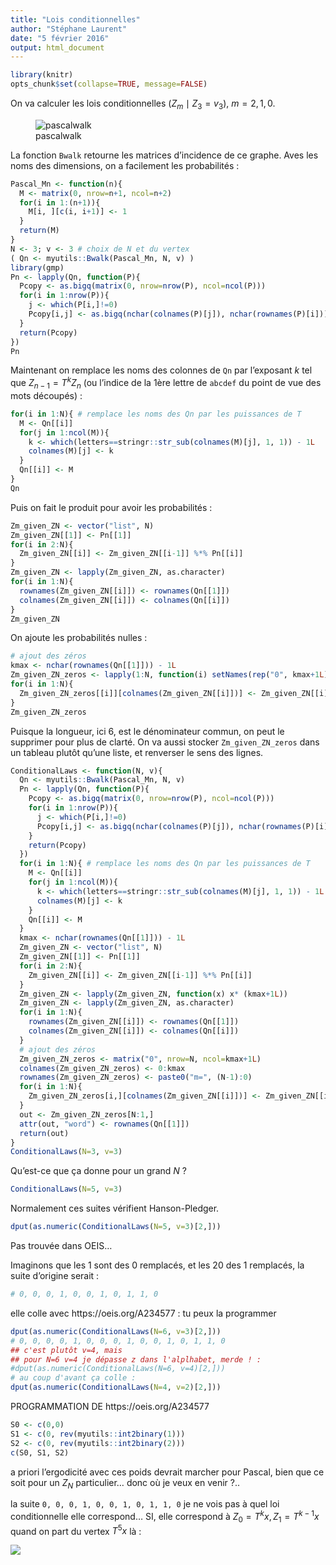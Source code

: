 ```yaml
---
title: "Lois conditionnelles"
author: "Stéphane Laurent"
date: "5 février 2016"
output: html_document
---
```


```r
library(knitr)
opts_chunk$set(collapse=TRUE, message=FALSE)
```

On va calculer les lois conditionnelles $(Z_m \mid Z_3=v_3)$, $m = 2, 1, 0$. 

![pascalwalk](figures/PascalWalk_Z3_v3.png)

La fonction `Bwalk` retourne les matrices d'incidence de ce graphe. 
Aves les noms des dimensions, on a facilement les probabilités :

```r
Pascal_Mn <- function(n){
  M <- matrix(0, nrow=n+1, ncol=n+2)
  for(i in 1:(n+1)){
    M[i, ][c(i, i+1)] <- 1
  }
  return(M)
}
N <- 3; v <- 3 # choix de N et du vertex 
( Qn <- myutils::Bwalk(Pascal_Mn, N, v) )
library(gmp) 
Pn <- lapply(Qn, function(P){
  Pcopy <- as.bigq(matrix(0, nrow=nrow(P), ncol=ncol(P)))
  for(i in 1:nrow(P)){
    j <- which(P[i,]!=0)
    Pcopy[i,j] <- as.bigq(nchar(colnames(P)[j]), nchar(rownames(P)[i]))
  }
  return(Pcopy)
})
Pn
```

Maintenant on remplace les noms des colonnes de `Qn` par l'exposant $k$ tel que $Z_{n-1}= T^kZ_n$ (ou l'indice de la 1ère lettre de `abcdef` du point de vue des mots découpés) :

```r
for(i in 1:N){ # remplace les noms des Qn par les puissances de T
  M <- Qn[[i]]
  for(j in 1:ncol(M)){
    k <- which(letters==stringr::str_sub(colnames(M)[j], 1, 1)) - 1L
    colnames(M)[j] <- k 
  }
  Qn[[i]] <- M
}
Qn
```

Puis on fait le produit pour avoir les probabilités :

```r
Zm_given_ZN <- vector("list", N)
Zm_given_ZN[[1]] <- Pn[[1]]
for(i in 2:N){
  Zm_given_ZN[[i]] <- Zm_given_ZN[[i-1]] %*% Pn[[i]]  
}
Zm_given_ZN <- lapply(Zm_given_ZN, as.character)
for(i in 1:N){
  rownames(Zm_given_ZN[[i]]) <- rownames(Qn[[1]])
  colnames(Zm_given_ZN[[i]]) <- colnames(Qn[[i]])
}
Zm_given_ZN 
```

On ajoute les probabilités nulles :

```r
# ajout des zéros 
kmax <- nchar(rownames(Qn[[1]])) - 1L
Zm_given_ZN_zeros <- lapply(1:N, function(i) setNames(rep("0", kmax+1L), 0:kmax))
for(i in 1:N){
  Zm_given_ZN_zeros[[i]][colnames(Zm_given_ZN[[i]])] <- Zm_given_ZN[[i]]
}
Zm_given_ZN_zeros
```

Puisque la longueur, ici $6$, est le dénominateur commun, on peut le supprimer pour plus de clarté. On va aussi stocker `Zm_given_ZN_zeros` dans un tableau plutôt qu'une liste, et renverser le sens des lignes.

```r
ConditionalLaws <- function(N, v){
  Qn <- myutils::Bwalk(Pascal_Mn, N, v) 
  Pn <- lapply(Qn, function(P){
    Pcopy <- as.bigq(matrix(0, nrow=nrow(P), ncol=ncol(P)))
    for(i in 1:nrow(P)){
      j <- which(P[i,]!=0)
      Pcopy[i,j] <- as.bigq(nchar(colnames(P)[j]), nchar(rownames(P)[i]))
    }
    return(Pcopy)
  })
  for(i in 1:N){ # remplace les noms des Qn par les puissances de T
    M <- Qn[[i]]
    for(j in 1:ncol(M)){
      k <- which(letters==stringr::str_sub(colnames(M)[j], 1, 1)) - 1L
      colnames(M)[j] <- k 
    }
    Qn[[i]] <- M
  }
  kmax <- nchar(rownames(Qn[[1]])) - 1L
  Zm_given_ZN <- vector("list", N)
  Zm_given_ZN[[1]] <- Pn[[1]] 
  for(i in 2:N){
    Zm_given_ZN[[i]] <- Zm_given_ZN[[i-1]] %*% Pn[[i]] 
  }
  Zm_given_ZN <- lapply(Zm_given_ZN, function(x) x* (kmax+1L))
  Zm_given_ZN <- lapply(Zm_given_ZN, as.character)
  for(i in 1:N){
    rownames(Zm_given_ZN[[i]]) <- rownames(Qn[[1]])
    colnames(Zm_given_ZN[[i]]) <- colnames(Qn[[i]])
  }
  # ajout des zéros 
  Zm_given_ZN_zeros <- matrix("0", nrow=N, ncol=kmax+1L)
  colnames(Zm_given_ZN_zeros) <- 0:kmax
  rownames(Zm_given_ZN_zeros) <- paste0("m=", (N-1):0)
  for(i in 1:N){
    Zm_given_ZN_zeros[i,][colnames(Zm_given_ZN[[i]])] <- Zm_given_ZN[[i]]
  }
  out <- Zm_given_ZN_zeros[N:1,]
  attr(out, "word") <- rownames(Qn[[1]])
  return(out)
}
ConditionalLaws(N=3, v=3)
```

Qu'est-ce que ça donne pour un grand $N$ ? 


```r
ConditionalLaws(N=5, v=3)
```

Normalement ces suites vérifient Hanson-Pledger. 

```r
dput(as.numeric(ConditionalLaws(N=5, v=3)[2,]))
```

Pas trouvée dans OEIS... 

Imaginons que les 1 sont des 0 remplacés, et les 20 des 1 remplacés, la suite d'origine serait :
```r
# 0, 0, 0, 1, 0, 0, 1, 0, 1, 1, 0 
```

elle colle avec https://oeis.org/A234577 : tu peux la programmer 

```r
dput(as.numeric(ConditionalLaws(N=6, v=3)[2,]))
# 0, 0, 0, 0, 1, 0, 0, 0, 1, 0, 0, 1, 0, 1, 1, 0
## c'est plutôt v=4, mais 
## pour N=6 v=4 je dépasse z dans l'alplhabet, merde ! :
#dput(as.numeric(ConditionalLaws(N=6, v=4)[2,]))
# au coup d'avant ça colle : 
dput(as.numeric(ConditionalLaws(N=4, v=2)[2,]))
```

PROGRAMMATION DE https://oeis.org/A234577
```r
S0 <- c(0,0)
S1 <- c(0, rev(myutils::int2binary(1)))
S2 <- c(0, rev(myutils::int2binary(2)))
c(S0, S1, S2)
```

a priori l'ergodicité avec ces poids devrait marcher pour Pascal, bien que ce soit pour un $Z_N$ particulier... donc où je veux en venir ?..

la suite `0, 0, 0, 1, 0, 0, 1, 0, 1, 1, 0` je ne vois pas à quel loi conditionnelle elle correspond... SI, elle correspond à $Z_0=T^kx, Z_1=T^{k-1}x$ quand on part du vertex $T^5x$ là :

![](figures/PascalZn_Z5.png)
